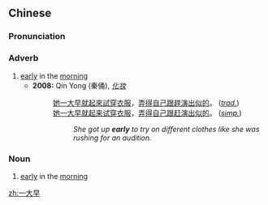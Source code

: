 ==Chinese==
{{zh-forms}}

===Pronunciation===
{{zh-pron
|m=一dàzǎo,er=y
|c=jat1 daai6 zou2
|cat=adv
}}

===Adverb===
{{zh-adv}}

# [[early]] in the [[morning]]
#* '''2008:''' Qin Yong (秦俑), ''[http://www.xiaoxiaoshuo.com/chengchang/20090226/176.html 化妆]''
#*: [[她]][[一大早]][[就]][[起來]][[試穿]][[衣服]]，[[弄得]][[自己]][[跟]][[趕演]][[出似]][[的]]。 (''[[Traditional Chinese|trad.]]'')
#*: [[她]][[一大早]][[就]][[起来]][[试穿]][[衣服]]，[[弄得]][[自己]][[跟]][[赶演]][[出似]][[的]]。 (''[[Simplified Chinese|simp.]]'')
#*:: ''She got up '''early''' to try on different clothes like she was rushing for an audition.''

===Noun===
{{zh-adv}}

# [[early]] in the [[morning]]

[[zh:一大早]]